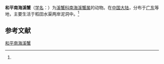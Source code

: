 {{Speciesbox
| name = 和平南海溪蟹
| status = 
| status_system = 
| image = 
| genus = Nanhaipotamon
| species = hepingense
| authority = (Dai, 1997)<ref name='id12093'>{{cite web| url =http://www.bioinfo.cn/db05/BjdwSpecies.php?action=view&id=12093| title =和平南海溪蟹| work =《中国动物物种编目数据库》| publisher =中国科学院微生物研究所| author =中国科学院动物研究所| accessdate =2009-04-28| deadurl =yes| archiveurl =https://web.archive.org/web/20160305040002/http://www.bioinfo.cn/db05/BjdwSpecies.php?action=view&id=12093| archivedate =2016-03-05}}</ref>
}}

'''和平南海溪蟹'''（[[学名|学名]]：{{lang|la|''Nanhaipotamon hepingense''}}）为[[溪蟹科|溪蟹科]][[南海溪蟹属|南海溪蟹属]]的动物。在[[中国大陆|中国大陆]]，分布于[[广东|广东]]等地，主要生活于稻田水渠两岸泥洞中。<ref name='id12093'/>

== 参考文献 ==
{{reflist}}

{{Wikispecies|Nanhaipotamon hepingense}}
{{Taxonbar|from=Q14645794}}

[[Category:南海溪蟹属|和平南海溪蟹]]


{{螃蟹小作品}}